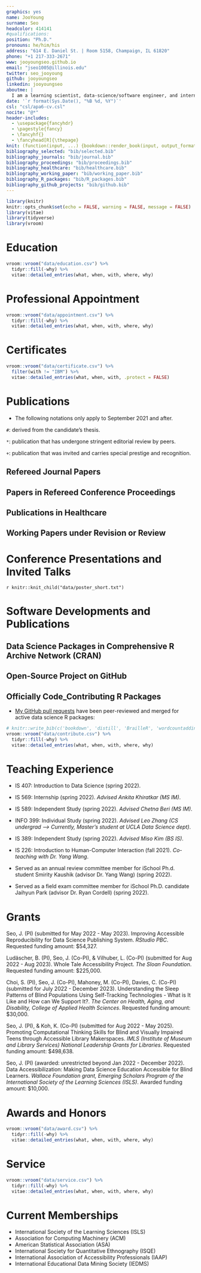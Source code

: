 ```yaml
---
graphics: yes
name: JooYoung
surname: Seo
headcolor: 414141
#qualifications: 
position: "Ph.D."
pronouns: he/him/his
address: "614 E. Daniel St. | Room 5158, Champaign, IL 61820"
phone: "+1 217-333-2671"
www: jooyoungseo.github.io
email: "jseo1005@illinois.edu"
twitter: seo_jooyoung
github: jooyoungseo
linkedin: jooyoungseo
aboutme: |
  I am a learning scientist, data-science/software engineer, and internationally certified accessibility professional.
date: '`r format(Sys.Date(), "%B %d, %Y")`'
csl: "csl/apa6-cv.csl"
nocite: "@*"
header-includes:
  - \usepackage{fancyhdr}
  - \pagestyle{fancy}
  - \fancyhf{}
  - \fancyhead[R]{\thepage}
knit: (function(input, ...) {bookdown::render_book(input, output_format = "all", ...)})
bibliography_selected: "bib/selected.bib"
bibliography_journals: "bib/journal.bib"
bibliography_proceedings: "bib/proceedings.bib"
bibliography_healthcare: "bib/healthcare.bib"
bibliography_working_paper: "bib/working_paper.bib"
bibliography_R_packages: "bib/R_packages.bib"
bibliography_github_projects: "bib/github.bib"
---
```


```r
library(knitr)
knitr::opts_chunk$set(echo = FALSE, warning = FALSE, message = FALSE)
library(vitae)
library(tidyverse)
library(vroom)
```

<!--chapter:end:index.Rmd-->

# Education

```r
vroom::vroom("data/education.csv") %>%
  tidyr::fill(-why) %>%
  vitae::detailed_entries(what, when, with, where, why)
```

<!--chapter:end:education.Rmd-->

# Professional Appointment

```r
vroom::vroom("data/appointment.csv") %>%
  tidyr::fill(-why) %>%
  vitae::detailed_entries(what, when, with, where, why)
```

<!--chapter:end:appointment.Rmd-->


# Certificates

```r
vroom::vroom("data/certificate.csv") %>%
  filter(with != "IBM") %>%
  vitae::detailed_entries(what, when, with, .protect = FALSE)
```

<!--chapter:end:certificate.Rmd-->

# Publications

* The following notations only apply to September 2021 and after.

`#`: derived from the candidate’s thesis.

`*`: publication that has undergone stringent editorial review by peers.

`+`: publication that was invited and carries special prestige and recognition.

<!-- # Selected Publications -->
<!--  -->
<!-- ::: {#refs_selected} -->
<!-- ::: -->

## Refereed Journal Papers

::: {#refs_journals}
:::

## Papers in Refereed Conference Proceedings

::: {#refs_proceedings}
:::

<!--chapter:end:publication.Rmd-->

## Publications in Healthcare

::: {#refs_healthcare}
:::


## Working Papers under Revision or Review

::: {#refs_working_paper}
:::

<!--chapter:end:healthcare.Rmd-->

# Conference Presentations and Invited Talks

`r knitr::knit_child("data/poster_short.txt")`

<!-- ## Invited Guest Lectures -->
<!-- ```{r talk}
vroom::vroom("data/talk.csv") %>%
  tidyr::fill(-why) %>%
  vitae::detailed_entries(what, when, with, where, why, .protect = TRUE)
``` -->

<!--chapter:end:presentation.Rmd-->

# Software Developments and Publications

## Data Science Packages in Comprehensive R Archive Network (CRAN)

<!-- ```{r R-package, echo = FALSE, cache = FALSE, eval = FALSE}
knitr::write_bib(c("ezpickr", "mboxr", "youtubecaption"), "bib/R_packages.bib")
# R_package <- suppressMessages(RefManageR::ReadBib("bib/R_packages.bib", check = FALSE))
# RefManageR:::print.BibEntry(R_package)
#### vitae::bibliography_entries("bib/R_packages.bib")
``` -->

::: {#refs_R_packages}
:::

\newpage

## Open-Source Project on GitHub

<!-- ```{r github, echo = FALSE, cache = FALSE, eval=T}
# knitr::write_bib(c('tactileR', 'ezviewr', 'jladown', 'edmdown'), "bib/github.bib")
# github <- suppressMessages(RefManageR::ReadBib("bib/github.bib", check = FALSE))
# RefManageR:::print.BibEntry(github)
#### vitae::bibliography_entries("bib/github.bib")
``` -->

::: {#refs_github_projects}
:::

## Officially Code_Contributing R Packages

* [My GitHub pull requests](https://github.com/pulls?q=is%3Apr+author%3Ajooyoungseo+archived%3Afalse+is%3Aclosed) have been peer-reviewed and merged for active data science R packages:

```r
# knitr::write_bib(c('bookdown', 'distill', 'BrailleR', 'wordcountaddin'), "bib/contribute.bib")
vroom::vroom("data/contribute.csv") %>%
  tidyr::fill(-why) %>%
  vitae::detailed_entries(what, when, with, where, why)
```

<!--chapter:end:software_dev.Rmd-->

# Teaching Experience
<!-- ```{r teaching-experience}
vroom::vroom("data/teaching-experience.csv") %>%
  tidyr::fill(-why) %>%
  vitae::detailed_entries(what, when, with, where, why)
``` -->

* IS 407: Introduction to Data Science (spring 2022).

* IS 569: Internship (spring 2022). *Advised Ankita Khiratkar (MS IM)*.

* IS 589: Independent Study (spring 2022). *Advised Chetna Beri (MS IM)*.

* INFO 399: Individual Study (spring 2022). *Advised Leo Zhang (CS undergrad --> Currently, Master's student at UCLA Data Science dept)*.

* IS 389: Independent Study (spring 2022). *Advised Miso Kim (BS IS)*.

* IS 226: Introduction to Human-Computer Interaction (fall 2021). *Co-teaching with Dr. Yang Wang*.

* Served as an annual review committee member for iSchool Ph.d. student Smirity Kaushik (advisor Dr. Yang Wang) (spring 2022).

* Served as a field exam committee member for iSchool Ph.D. candidate Jaihyun Park (advisor Dr. Ryan Cordell) (spring 2022).

<!--chapter:end:teaching_exp.Rmd-->


# Grants

<!-- ```{r grant, eval = FALSE}
vroom::vroom("data/grant.csv") %>%
  tidyr::fill(-why) %>%
  vitae::detailed_entries(what, when, with, where, why)
``` -->

Seo, J. (PI) (submitted for May 2022 - May 2023). Improving Accessible Reproducibility for Data Science Publishing System. *RStudio PBC*. Requested funding amount: \$54,327.

Ludäscher, B. (PI), Seo, J. (Co-PI), & Vilhuber, L. (Co-PI) (submitted for Aug 2022 - Aug 2023). Whole Tale Accessibility Project. *The Sloan Foundation*. Requested funding amount: \$225,000.

Choi, S. (PI), Seo, J. (Co-PI), Mahoney, M. (Co-PI), Davies, C. (Co-PI) (submitted for July 2022 - December 2023). Understanding the Sleep Patterns of Blind Populations Using Self-Tracking Technologies - What is It Like and How can We Support It?. *The Center on Health, Aging, and Disability, College of Applied Health Sciences*. Requested funding amount: \$30,000.

Seo, J. (PI), & Koh, K. (Co-PI) (submitted for Aug 2022 - May 2025). Promoting Computational Thinking Skills for Blind and Visually Impaired Teens through Accessible Library Makerspaces. *IMLS (Institute of Museum and Library Services) National Leadership Grants for Libraries*. Requested funding amount: \$498,638.

Seo, J. (PI) (awarded: unrestricted beyond Jan 2022 - December 2022). Data Accessibilization: Making Data Science Education Accessible for Blind Learners. *Wallace Foundation grant, Emerging Scholars Program of the International Society of the Learning Sciences (ISLS)*. Awarded funding amount: \$10,000.

<!--chapter:end:grant.Rmd-->

# Awards and Honors

```r
vroom::vroom("data/award.csv") %>%
  tidyr::fill(-why) %>%
  vitae::detailed_entries(what, when, with, where, why)
```

<!--chapter:end:award.Rmd-->

# Service

```r
vroom::vroom("data/service.csv") %>%
  tidyr::fill(-why) %>%
  vitae::detailed_entries(what, when, with, where, why)
```

<!--chapter:end:service.Rmd-->

# Current Memberships

  * International Society of the Learning Sciences (ISLS)
  * Association for Computing Machinery (ACM)
  * American Statistical Association (ASA)
  * International Society for Quantitative Ethnography (ISQE)
  * International Association of Accessibility Professionals (IAAP)
  * International Educational Data Mining Society (IEDMS)
  

<!--chapter:end:membership.Rmd-->

